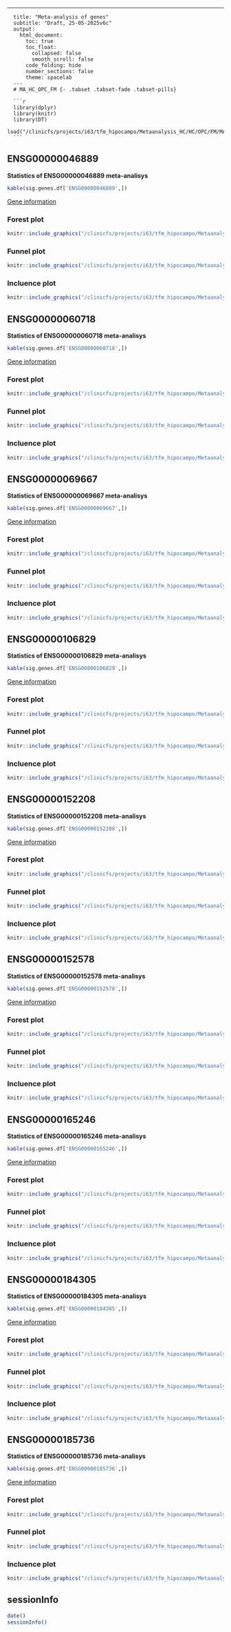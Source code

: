 ---
      title: "Meta-analysis of genes"
      subtitle: "Draft, 25-05-2025v6c"
      output:
        html_document:
          toc: true
          toc_float:
            collapsed: false
            smooth_scroll: false
          code_folding: hide
          number_sections: false
          theme: spacelab
      ---
      # MA_HC_OPC_FM {- .tabset .tabset-fade .tabset-pills}
      
      ```r
      library(dplyr)
      library(knitr)
      library(DT)
      load("/clinicfs/projects/i63/tfm_hipocampo/Metaanalysis_HC/HC/OPC/FM/MA_HC_OPC_FM.RData")
      ```  
## ENSG00000046889 {.tabset .tabset-fade .tabset-pills} 
**Statistics of ENSG00000046889 meta-analisys** 
```r
kable(sig.genes.df['ENSG00000046889',])
```

[Gene information](https://www.genecards.org/cgi-bin/carddisp.pl?gene=PREX2) 

### Forest plot {-} 
```r
knitr::include_graphics("/clinicfs/projects/i63/tfm_hipocampo/Metaanalysis_HC/HC/OPC/FM/plots/ENSG00000046889_FOREST.png")
``` 

### Funnel plot {-} 
```r
knitr::include_graphics("/clinicfs/projects/i63/tfm_hipocampo/Metaanalysis_HC/HC/OPC/FM/plots/ENSG00000046889_FUNNEL.png")
``` 

### Incluence plot {-} 
```r
knitr::include_graphics("/clinicfs/projects/i63/tfm_hipocampo/Metaanalysis_HC/HC/OPC/FM/plots/ENSG00000046889_INFLUENCE.png")
```

## ENSG00000060718 {.tabset .tabset-fade .tabset-pills} 
**Statistics of ENSG00000060718 meta-analisys** 
```r
kable(sig.genes.df['ENSG00000060718',])
```

[Gene information](https://www.genecards.org/cgi-bin/carddisp.pl?gene=COL11A1) 

### Forest plot {-} 
```r
knitr::include_graphics("/clinicfs/projects/i63/tfm_hipocampo/Metaanalysis_HC/HC/OPC/FM/plots/ENSG00000060718_FOREST.png")
``` 

### Funnel plot {-} 
```r
knitr::include_graphics("/clinicfs/projects/i63/tfm_hipocampo/Metaanalysis_HC/HC/OPC/FM/plots/ENSG00000060718_FUNNEL.png")
``` 

### Incluence plot {-} 
```r
knitr::include_graphics("/clinicfs/projects/i63/tfm_hipocampo/Metaanalysis_HC/HC/OPC/FM/plots/ENSG00000060718_INFLUENCE.png")
```

## ENSG00000069667 {.tabset .tabset-fade .tabset-pills} 
**Statistics of ENSG00000069667 meta-analisys** 
```r
kable(sig.genes.df['ENSG00000069667',])
```

[Gene information](https://www.genecards.org/cgi-bin/carddisp.pl?gene=RORA) 

### Forest plot {-} 
```r
knitr::include_graphics("/clinicfs/projects/i63/tfm_hipocampo/Metaanalysis_HC/HC/OPC/FM/plots/ENSG00000069667_FOREST.png")
``` 

### Funnel plot {-} 
```r
knitr::include_graphics("/clinicfs/projects/i63/tfm_hipocampo/Metaanalysis_HC/HC/OPC/FM/plots/ENSG00000069667_FUNNEL.png")
``` 

### Incluence plot {-} 
```r
knitr::include_graphics("/clinicfs/projects/i63/tfm_hipocampo/Metaanalysis_HC/HC/OPC/FM/plots/ENSG00000069667_INFLUENCE.png")
```

## ENSG00000106829 {.tabset .tabset-fade .tabset-pills} 
**Statistics of ENSG00000106829 meta-analisys** 
```r
kable(sig.genes.df['ENSG00000106829',])
```

[Gene information](https://www.genecards.org/cgi-bin/carddisp.pl?gene=TLE4) 

### Forest plot {-} 
```r
knitr::include_graphics("/clinicfs/projects/i63/tfm_hipocampo/Metaanalysis_HC/HC/OPC/FM/plots/ENSG00000106829_FOREST.png")
``` 

### Funnel plot {-} 
```r
knitr::include_graphics("/clinicfs/projects/i63/tfm_hipocampo/Metaanalysis_HC/HC/OPC/FM/plots/ENSG00000106829_FUNNEL.png")
``` 

### Incluence plot {-} 
```r
knitr::include_graphics("/clinicfs/projects/i63/tfm_hipocampo/Metaanalysis_HC/HC/OPC/FM/plots/ENSG00000106829_INFLUENCE.png")
```

## ENSG00000152208 {.tabset .tabset-fade .tabset-pills} 
**Statistics of ENSG00000152208 meta-analisys** 
```r
kable(sig.genes.df['ENSG00000152208',])
```

[Gene information](https://www.genecards.org/cgi-bin/carddisp.pl?gene=GRID2) 

### Forest plot {-} 
```r
knitr::include_graphics("/clinicfs/projects/i63/tfm_hipocampo/Metaanalysis_HC/HC/OPC/FM/plots/ENSG00000152208_FOREST.png")
``` 

### Funnel plot {-} 
```r
knitr::include_graphics("/clinicfs/projects/i63/tfm_hipocampo/Metaanalysis_HC/HC/OPC/FM/plots/ENSG00000152208_FUNNEL.png")
``` 

### Incluence plot {-} 
```r
knitr::include_graphics("/clinicfs/projects/i63/tfm_hipocampo/Metaanalysis_HC/HC/OPC/FM/plots/ENSG00000152208_INFLUENCE.png")
```

## ENSG00000152578 {.tabset .tabset-fade .tabset-pills} 
**Statistics of ENSG00000152578 meta-analisys** 
```r
kable(sig.genes.df['ENSG00000152578',])
```

[Gene information](https://www.genecards.org/cgi-bin/carddisp.pl?gene=GRIA4) 

### Forest plot {-} 
```r
knitr::include_graphics("/clinicfs/projects/i63/tfm_hipocampo/Metaanalysis_HC/HC/OPC/FM/plots/ENSG00000152578_FOREST.png")
``` 

### Funnel plot {-} 
```r
knitr::include_graphics("/clinicfs/projects/i63/tfm_hipocampo/Metaanalysis_HC/HC/OPC/FM/plots/ENSG00000152578_FUNNEL.png")
``` 

### Incluence plot {-} 
```r
knitr::include_graphics("/clinicfs/projects/i63/tfm_hipocampo/Metaanalysis_HC/HC/OPC/FM/plots/ENSG00000152578_INFLUENCE.png")
```

## ENSG00000165246 {.tabset .tabset-fade .tabset-pills} 
**Statistics of ENSG00000165246 meta-analisys** 
```r
kable(sig.genes.df['ENSG00000165246',])
```

[Gene information](https://www.genecards.org/cgi-bin/carddisp.pl?gene=NLGN4Y) 

### Forest plot {-} 
```r
knitr::include_graphics("/clinicfs/projects/i63/tfm_hipocampo/Metaanalysis_HC/HC/OPC/FM/plots/ENSG00000165246_FOREST.png")
``` 

### Funnel plot {-} 
```r
knitr::include_graphics("/clinicfs/projects/i63/tfm_hipocampo/Metaanalysis_HC/HC/OPC/FM/plots/ENSG00000165246_FUNNEL.png")
``` 

### Incluence plot {-} 
```r
knitr::include_graphics("/clinicfs/projects/i63/tfm_hipocampo/Metaanalysis_HC/HC/OPC/FM/plots/ENSG00000165246_INFLUENCE.png")
```

## ENSG00000184305 {.tabset .tabset-fade .tabset-pills} 
**Statistics of ENSG00000184305 meta-analisys** 
```r
kable(sig.genes.df['ENSG00000184305',])
```

[Gene information](https://www.genecards.org/cgi-bin/carddisp.pl?gene=CCSER1) 

### Forest plot {-} 
```r
knitr::include_graphics("/clinicfs/projects/i63/tfm_hipocampo/Metaanalysis_HC/HC/OPC/FM/plots/ENSG00000184305_FOREST.png")
``` 

### Funnel plot {-} 
```r
knitr::include_graphics("/clinicfs/projects/i63/tfm_hipocampo/Metaanalysis_HC/HC/OPC/FM/plots/ENSG00000184305_FUNNEL.png")
``` 

### Incluence plot {-} 
```r
knitr::include_graphics("/clinicfs/projects/i63/tfm_hipocampo/Metaanalysis_HC/HC/OPC/FM/plots/ENSG00000184305_INFLUENCE.png")
```

## ENSG00000185736 {.tabset .tabset-fade .tabset-pills} 
**Statistics of ENSG00000185736 meta-analisys** 
```r
kable(sig.genes.df['ENSG00000185736',])
```

[Gene information](https://www.genecards.org/cgi-bin/carddisp.pl?gene=ADARB2) 

### Forest plot {-} 
```r
knitr::include_graphics("/clinicfs/projects/i63/tfm_hipocampo/Metaanalysis_HC/HC/OPC/FM/plots/ENSG00000185736_FOREST.png")
``` 

### Funnel plot {-} 
```r
knitr::include_graphics("/clinicfs/projects/i63/tfm_hipocampo/Metaanalysis_HC/HC/OPC/FM/plots/ENSG00000185736_FUNNEL.png")
``` 

### Incluence plot {-} 
```r
knitr::include_graphics("/clinicfs/projects/i63/tfm_hipocampo/Metaanalysis_HC/HC/OPC/FM/plots/ENSG00000185736_INFLUENCE.png")
```



## sessionInfo {-}  
```r
date()
sessionInfo()
```

